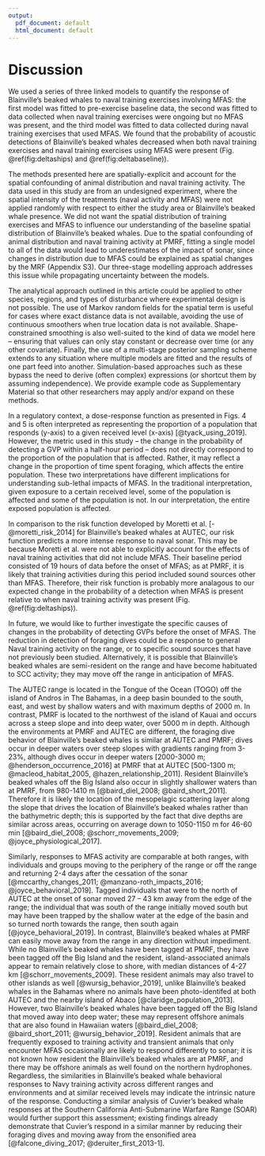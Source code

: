 ```yaml
---
output:
  pdf_document: default
  html_document: default
---
```


# Discussion

We used a series of three linked models to quantify the response of Blainville's beaked whales to naval training exercises involving MFAS: the first model was fitted to pre-exercise baseline data, the second was fitted to data collected when naval training exercises were ongoing but no MFAS was present, and the third model was fitted to data collected during naval training exercises that used MFAS.  We found that the probability of acoustic detections of Blainville's beaked whales decreased when both naval training exercises and naval training exercises using MFAS were present (Fig. \@ref(fig:deltaships) and \@ref(fig:deltabaseline)).

The methods presented here are spatially-explicit and account for the spatial confounding of animal distribution and naval training activity.  The data used in this study are from an undesigned experiment, where the spatial intensity of the treatments (naval activity and MFAS) were not applied randomly with respect to either the study area or Blainville's beaked whale presence.  We did not want the spatial distribution of training exercises and MFAS to influence our understanding of the baseline spatial distribution of Blainville's beaked whales. Due to the spatial confounding of animal distribution and naval training activity at PMRF, fitting a single model to all of the data would lead to underestimates of the impact of sonar, since changes in distribution due to MFAS could be explained as spatial changes by the MRF (Appendix S3). Our three-stage modelling approach addresses this issue while propagating uncertainty between the models.

The analytical approach outlined in this article could be applied to other species, regions, and types of disturbance where experimental design is not possible. The use of Markov random fields for the spatial term is useful for cases where exact distance data is not available, avoiding the use of continuous smoothers when true location data is not available. Shape-constrained smoothing is also well-suited to the kind of data we model here -- ensuring that values can only stay constant or decrease over time (or any other covariate). Finally, the use of a multi-stage posterior sampling scheme extends to any situation where multiple models are fitted and the results of one part feed into another. Simulation-based approaches such as these bypass the need to derive (often complex) expressions (or shortcut them by assuming independence). We provide example code as Supplementary Material so that other researchers may apply and/or expand on these methods.

In a regulatory context, a dose-response function as presented in Figs. 4 and 5 is often interpreted as representing the proportion of a population that responds (y-axis) to a given received level (x-axis) [@tyack_using_2019].  However, the metric used in this study -- the change in the probability of detecting a GVP within a half-hour period -- does not directly correspond to the proportion of the population that is affected.  Rather, it may reflect a change in the proportion of time spent foraging, which affects the entire population.  These two interpretations have different implications for understanding sub-lethal impacts of MFAS.  In the traditional interpretation, given exposure to a certain received level, some of the population is affected and some of the population is not.  In our interpretation, the entire exposed population is affected. 

In comparison to the risk function developed by Moretti et al. [-@moretti_risk_2014] for Blainville's beaked whales at AUTEC, our risk function predicts a more intense response to naval sonar.  This may be because Moretti et al. were not able to explicitly account for the effects of naval training activities that did not include MFAS.  Their baseline period consisted of 19 hours of data before the onset of MFAS; as at PMRF, it is likely that training activities during this period included sound sources other than MFAS.  Therefore, their risk function is probably more analagous to our expected change in the probability of a detection when MFAS is present relative to when naval training activity was present (Fig. \@ref(fig:deltaships)).  

In future, we would like to further investigate the specific causes of changes in the probability of detecting GVPs before the onset of MFAS.  The reduction in detection of foraging dives could be a response to general Naval training activity on the range, or to specific sound sources that have not previously been studied.  Alternatively, it is possible that Blainville's beaked whales are semi-resident on the range and have become habituated to SCC activity; they may move off the range in anticipation of MFAS. 

The AUTEC range is located in the Tongue of the Ocean (TOGO) off the island of Andros in The Bahamas, in a deep basin bounded to the south, east, and west by shallow waters and with maximum depths of 2000 m. In contrast, PMRF is located to the northwest of the island of Kauai and occurs across a steep slope and into deep water, over 5000 m in depth. Although the environments at PMRF and AUTEC are different, the foraging dive behavior of Blainville’s beaked whales is similar at AUTEC and PMRF; dives occur in deeper waters over steep slopes with gradients ranging from 3-23\%, although dives occur in deeper waters [2000-3000 m; @henderson_occurrence_2016] at PMRF that at AUTEC [500-1300 m; @macleod_habitat_2005, @hazen_relationship_2011]. Resident Blainville’s beaked whales off the Big Island also occur in slightly shallower waters than at PMRF, from 980-1410 m [@baird_diel_2008; @baird_short_2011]. Therefore it is likely the location of the mesopelagic scattering layer along the slope that drives the location of Blainville’s beaked whales rather than the bathymetric depth; this is supported by the fact that dive depths are similar across areas, occurring on average down to 1050-1150 m for 46-60 min [@baird_diel_2008; @schorr_movements_2009; @joyce_physiological_2017].

Similarly, responses to MFAS activity are comparable at both ranges, with individuals and groups moving to the periphery of the range or off the range and returning 2-4 days after the cessation of the sonar [@mccarthy_changes_2011; @manzano-roth_impacts_2016; @joyce_behavioral_2019]. Tagged individuals that were to the north of AUTEC at the onset of sonar moved 27 – 43 km away from the edge of the range; the individual that was south of the range initially moved south but may have been trapped by the shallow water at the edge of the basin and so turned north towards the range, then south again [@joyce_behavioral_2019]. In contrast, Blainville’s beaked whales at PMRF can easily move away from the range in any direction without impediment. While no Blainville’s beaked whales have been tagged at PMRF, they have been tagged off the Big Island and the resident, island-associated animals appear to remain relatively close to shore, with median distances of 4-27 km [@schorr_movements_2009]. These resident animals may also travel to other islands as well [@wursig_behavior_2019], unlike Blainville’s beaked whales in the Bahamas where no animals have been photo-identifed at both AUTEC and the nearby island of Abaco [@claridge_population_2013]. However, two Blainville’s beaked whales have been tagged off the Big Island that moved away into deep water; these may represent offshore animals that are also found in Hawaiian waters [@baird_diel_2008; @baird_short_2011; @wursig_behavior_2019]. Resident animals that are frequently exposed to training activity and transient animals that only encounter MFAS occasionally are likely to respond differently to sonar; it is not known how resident the Blainville’s beaked whales are at PMRF, and there may be offshore animals as well found on the northern hydrophones. Regardless, the similarities in Blainville’s beaked whale behavioral responses to Navy training activity across different ranges and environments and at similar received levels may indicate the intrinsic nature of the response. Conducting a similar analysis of Cuvier’s beaked whale responses at the Southern California Anti-Submarine Warfare Range (SOAR) would further support this assessment; existing findings already demonstrate that Cuvier’s respond in a similar manner by reducing their foraging dives and moving away from the ensonified area [@falcone_diving_2017; @deruiter_first_2013-1]. 


